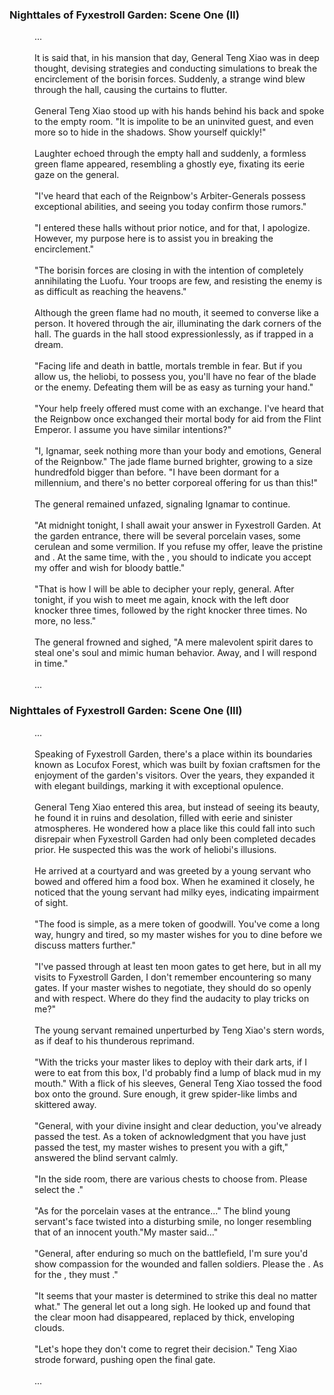 ===Nighttales of Fyxestroll Garden: Scene One (II)===
:...
:<br />It is said that, in his mansion that day, General Teng Xiao was in deep thought, devising strategies and conducting simulations to break the encirclement of the borisin forces. Suddenly, a strange wind blew through the hall, causing the curtains to flutter.
:<br />General Teng Xiao stood up with his hands behind his back and spoke to the empty room. "It is impolite to be an uninvited guest, and even more so to hide in the shadows. Show yourself quickly!"
:<br />Laughter echoed through the empty hall and suddenly, a formless green flame appeared, resembling a ghostly eye, fixating its eerie gaze on the general.
:<br />"I've heard that each of the Reignbow's Arbiter-Generals possess exceptional abilities, and seeing you today confirm those rumors."
:<br />"I entered these halls without prior notice, and for that, I apologize. However, my purpose here is to assist you in breaking the encirclement."
:<br />"The borisin forces are closing in with the intention of completely annihilating the Luofu. Your troops are few, and resisting the enemy is as difficult as reaching the heavens."
:<br />Although the green flame had no mouth, it seemed to converse like a person. It hovered through the air, illuminating the dark corners of the hall. The guards in the hall stood expressionlessly, as if trapped in a dream.
:<br />"Facing life and death in battle, mortals tremble in fear. But if you allow us, the heliobi, to possess you, you'll have no fear of the blade or the enemy. Defeating them will be as easy as turning your hand."
:<br />"Your help freely offered must come with an exchange. I've heard that the Reignbow once exchanged their mortal body for aid from the Flint Emperor. I assume you have similar intentions?"
:<br />"I, Ignamar, seek nothing more than your body and emotions, General of the Reignbow." The jade flame burned brighter, growing to a size hundredfold bigger than before. "I have been dormant for a millennium, and there's no better corporeal offering for us than this!"
:<br />The general remained unfazed, signaling Ignamar to continue.
:<br />"At midnight tonight, I shall await your answer in Fyxestroll Garden. At the garden entrance, there will be several porcelain vases, some cerulean and some vermilion. If you refuse my offer, leave the {{Color|heliobus|nobold=1|cerulean vases}} pristine and {{Color|keyword|nobold=1|unharmed}}. At the same time, with the {{Color|fire|nobold=1|vermilion vases}}, you should {{Color|keyword|nobold=1|break them all}} to indicate you accept my offer and wish for bloody battle."
:<br />"That is how I will be able to decipher your reply, general. After tonight, if you wish to meet me again, knock with the left door knocker three times, followed by the right knocker three times. No more, no less."
:<br />The general frowned and sighed, "A mere malevolent spirit dares to steal one's soul and mimic human behavior. Away, and I will respond in time."
:<br />...

===Nighttales of Fyxestroll Garden: Scene One (III)===
:...
:<br />Speaking of Fyxestroll Garden, there's a place within its boundaries known as Locufox Forest, which was built by foxian craftsmen for the enjoyment of the garden's visitors. Over the years, they expanded it with elegant buildings, marking it with exceptional opulence.
:<br />General Teng Xiao entered this area, but instead of seeing its beauty, he found it in ruins and desolation, filled with eerie and sinister atmospheres. He wondered how a place like this could fall into such disrepair when Fyxestroll Garden had only been completed decades prior. He suspected this was the work of heliobi's illusions.
:<br />He arrived at a courtyard and was greeted by a young servant who bowed and offered him a food box. When he examined it closely, he noticed that the young servant had milky eyes, indicating impairment of sight.
:<br />"The food is simple, as a mere token of goodwill. You've come a long way, hungry and tired, so my master wishes for you to dine before we discuss matters further."
:<br />"I've passed through at least ten moon gates to get here, but in all my visits to Fyxestroll Garden, I don't remember encountering so many gates. If your master wishes to negotiate, they should do so openly and with respect. Where do they find the audacity to play tricks on me?"
:<br />The young servant remained unperturbed by Teng Xiao's stern words, as if deaf to his thunderous reprimand.
:<br />"With the tricks your master likes to deploy with their dark arts, if I were to eat from this box, I'd probably find a lump of black mud in my mouth." With a flick of his sleeves, General Teng Xiao tossed the food box onto the ground. Sure enough, it grew spider-like limbs and skittered away.
:<br />"General, with your divine insight and clear deduction, you've already passed the test. As a token of acknowledgment that you have just passed the test, my master wishes to present you with a gift," answered the blind servant calmly.
:<br />"In the side room, there are various chests to choose from. Please select the {{Color|keyword|nobold=1|least expensive one}}."
:<br />"As for the porcelain vases at the entrance..." The blind young servant's face twisted into a disturbing smile, no longer resembling that of an innocent youth."My master said..."
:<br />"General, after enduring so much on the battlefield, I'm sure you'd show compassion for the wounded and fallen soldiers. Please {{Color|keyword|nobold=1|break all}} the {{Color|heliobus|nobold=1|cerulean vases}}. As for the {{Color|fire|nobold=1|vermilion ones}}, they must {{Color|keyword|nobold=1|remain intact}}."
:<br />"It seems that your master is determined to strike this deal no matter what." The general let out a long sigh. He looked up and found that the clear moon had disappeared, replaced by thick, enveloping clouds.
:<br />"Let's hope they don't come to regret their decision." Teng Xiao strode forward, pushing open the final gate.
:<br />...
